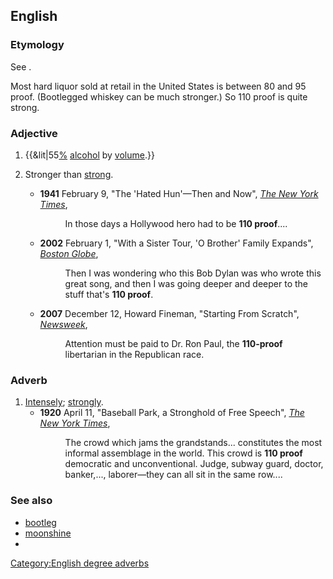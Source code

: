 ==English==

===Etymology===
See {{term|proof}}.

Most hard liquor sold at retail in the United States is between 80 and 95 proof. (Bootlegged whiskey can be much stronger.) So 110 proof is quite strong.

===Adjective===
{{en-adj|pos=110 [[proof]]|-}}

# {{US}} {{&lit|55[[percent|%]] [[alcohol]] by [[volume]].}}
# {{idiomatic}} Stronger than [[strong]].
#* '''1941''' February 9, "The 'Hated Hun'—Then and Now", ''[[w:The New York Times|The New York Times]]'',<!--Google snippet only; not verified-->
#*: In those days a Hollywood hero had to be '''110 proof'''....
#* '''2002''' February 1, "With a Sister Tour, 'O Brother' Family Expands", ''[[w:Boston Globe|Boston Globe]]'',<!--Google snippet only; not verified-->
#*: Then I was wondering who this Bob Dylan was who wrote this great song, and then I was going deeper and deeper to the stuff that's '''110 proof'''.
#* '''2007''' December 12, Howard Fineman, "Starting From Scratch", [[w:Newsweek|''Newsweek'']],
#*: Attention must be paid to Dr. Ron Paul, the '''110-proof''' libertarian in the Republican race.

===Adverb===
{{en-adv|-|pos=110 [[proof]]}}

# [[intensely|Intensely]]; [[strongly]].[[Category:English degree adverbs]]
#* '''1920''' April 11, "Baseball Park, a Stronghold of Free Speech", ''[[w:The New York Times|The New York Times]]'',
#*: The crowd which jams the grandstands... constitutes the most informal assemblage in the world. This crowd is '''110 proof''' democratic and unconventional. Judge, subway guard, doctor, banker,..., laborer—they can all sit in the same row....

===See also===
* [[bootleg]]
* [[moonshine]]
* {{R:OneLook}}